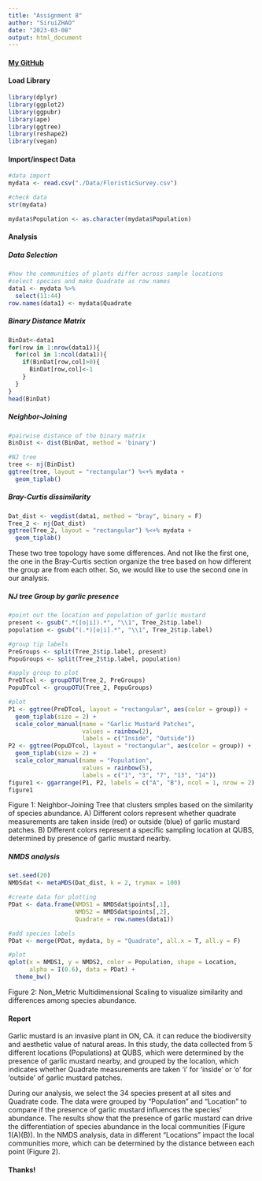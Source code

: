 ```yaml
---
title: "Assignment 8"
author: "SiruiZHAO"
date: "2023-03-08"
output: html_document
---
```


#### [My GitHub](https://github.com/siruiZHAO/Metabarcoding-Community-Ecology.git)

#### Load Library

```r
library(dplyr)
library(ggplot2)
library(ggpubr)
library(ape)
library(ggtree)
library(reshape2)
library(vegan)
```

#### Import/inspect Data

```r
#data import
mydata <- read.csv("./Data/FloristicSurvey.csv")

#check data
str(mydata)
```

```r
mydata$Population <- as.character(mydata$Population)
```

#### Analysis

##### Data Selection

```r
#how the communities of plants differ across sample locations
#select species and make Quadrate as row names
data1 <- mydata %>%
  select(11:44) 
row.names(data1) <- mydata$Quadrate
```

##### Binary Distance Matrix

```r
BinDat<-data1
for(row in 1:nrow(data1)){
  for(col in 1:ncol(data1)){
    if(BinDat[row,col]>0){
      BinDat[row,col]<-1
    }
  }
}
head(BinDat)
```

##### Neighbor-Joining

```r
#pairwise distance of the binary matrix
BinDist <- dist(BinDat, method = 'binary')

#NJ tree
tree <- nj(BinDist)
ggtree(tree, layout = "rectangular") %<+% mydata +
  geom_tiplab()
```

##### Bray-Curtis dissimilarity

```r
Dat_dist <- vegdist(data1, method = "bray", binary = F)
Tree_2 <- nj(Dat_dist)
ggtree(Tree_2, layout = "rectangular") %<+% mydata +
  geom_tiplab()
```

These two tree topology have some differences. And not like the first one, the one in the Bray-Curtis section organize the tree based on how different the group are from each other. So, we would like to use the second one in our analysis.

##### NJ tree Group by garlic presence

```r
#point out the location and population of garlic mustard
present <- gsub(".*([o|i]).*", "\\1", Tree_2$tip.label)
population <- gsub("(.*)[o|i].*", "\\1", Tree_2$tip.label)

#group tip labels
PreGroups <- split(Tree_2$tip.label, present)
PopuGroups <- split(Tree_2$tip.label, population)

#apply group to plot
PreDTcol <- groupOTU(Tree_2, PreGroups)
PopuDTcol <- groupOTU(Tree_2, PopuGroups)
```

```r
#plot
P1 <- ggtree(PreDTcol, layout = "rectangular", aes(color = group)) +
  geom_tiplab(size = 2) +
  scale_color_manual(name = "Garlic Mustard Patches",
                     values = rainbow(2),
                     labels = c("Inside", "Outside"))
P2 <- ggtree(PopuDTcol, layout = "rectangular", aes(color = group)) +
  geom_tiplab(size = 2) +
  scale_color_manual(name = "Population",
                     values = rainbow(5),
                     labels = c("1", "3", "7", "13", "14"))
figure1 <- ggarrange(P1, P2, labels = c("A", "B"), ncol = 1, nrow = 2)
figure1
```

Figure 1: Neighbor-Joining Tree that clusters smples based on the similarity of species abundance. A) Different colors represent whether quadrate measurements are taken inside (red) or outside (blue) of garlic mustard patches. B) Different colors represent a specific sampling location at QUBS, determined by presence of garlic mustard nearby.

##### NMDS analysis

```r
set.seed(20)
NMDSdat <- metaMDS(Dat_dist, k = 2, trymax = 100)
```

```r
#create data for plotting
PDat <- data.frame(NMDS1 = NMDSdat$points[,1],
                   NMDS2 = NMDSdat$points[,2],
                   Quadrate = row.names(data1))

#add species labels
PDat <- merge(PDat, mydata, by = "Quadrate", all.x = T, all.y = F)
```

```r
#plot
qplot(x = NMDS1, y = NMDS2, color = Population, shape = Location, 
      alpha = I(0.6), data = PDat) +
  theme_bw()
```

Figure 2: Non_Metric Multidimensional Scaling to visualize similarity and differences among species abundance.

#### Report

Garlic mustard is an invasive plant in ON, CA. it can reduce the biodiversity and aesthetic value of natural areas. In this study, the data collected from 5 different locations (Populations) at QUBS, which were determined by the presence of garlic mustard nearby, and grouped by the location, which indicates whether Quadrate measurements are taken 'i' for 'inside' or 'o' for 'outside' of garlic mustard patches.

During our analysis, we select the 34 species present at all sites and Quadrate code. The data were grouped by "Population" and "Location" to compare if the presence of garlic mustard influences the species' abundance. The results show that the presence of garlic mustard can drive the differentiation of species abundance in the local communities (Figure 1(A)(B)). In the NMDS analysis, data in different "Locations" impact the local communities more, which can be determined by the distance between each point (Figure 2).

#### Thanks!
